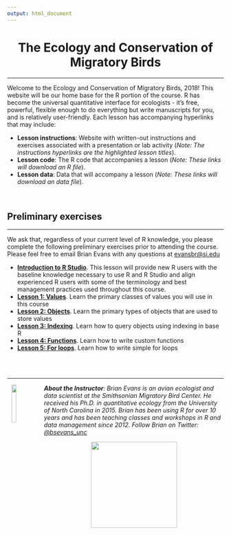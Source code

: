 ```yaml
---
output: html_document
---
```


<!-- html head --> 

<head>
<link rel="stylesheet" href="https://cdnjs.cloudflare.com/ajax/libs/font-awesome/4.7.0/css/font-awesome.min.css">
<link rel="stylesheet" type="text/css" href="css/styles.css">
<!--link rel="stylesheet" href="https://maxcdn.bootstrapcdn.com/bootstrap/3.3.7/css/bootstrap.min.css"-->
</head>

<h1 style="text-align: center;"><b>The Ecology and Conservation of Migratory Birds</b></h1>
<hr>

<p>Welcome to the Ecology and Conservation of Migratory Birds, 2018! This website will be our home base for the R portion of the course. R has become the universal quantitative interface for ecologists - it's free, powerful, flexible enough to do everything but write manuscripts for you, and is relatively user-friendly. Each lesson has accompanying hyperlinks that may include:</p>
<ul>
<li><b>Lesson instructions</b>: Website with written-out instructions and exercises associated with a presentation or lab activity (<i>Note: The instructions hyperlinks are the highlighted lesson titles</i>).</li>
<li><b>Lesson code</b>: The R code that accompanies a lesson (<i>Note: These links will download an R file</i>).</li>
<li><b>Lesson data</b>: Data that will accompany a lesson (<i>Note: These links will download an data file</i>).</li>
</ul>

<br>

<h2>Preliminary exercises</h2>
<hr>
<p>We ask that, regardless of your current level of R knowledge, you please complete the following preliminary exercises prior to attending the course. Please feel free to email Brian Evans with any questions at <a href="mailto:evansbr@si.edu">evansbr@si.edu</a></p>
 
 

<ul>
<li><b><a href = "https://smbc.shinyapps.io/mb2018-L0-intro_RStudio">Introduction to R Studio</a></b>. This lesson will provide new R users with the baseline knowledge necessary to use R and R Studio and align experienced R users with some of the terminology and best management practices used throughout this course.
</li>
<li><b><a href = "https://smbc.shinyapps.io/mb2018-L1-rValues">Lesson 1: Values</a></b>. Learn the primary classes of values you will use in this course</li>
<li><b><a href = "https://smbc.shinyapps.io/mb2018-L1-rValues">Lesson 2: Objects</a></b>. Learn the primary types of objects that are used to store values</li>
<li><b><a href = "https://smbc.shinyapps.io/mb2018-L1-rValues">Lesson 3: Indexing</a></b>. Learn how to query objects using indexing in base R</li>
<li><b><a href = "https://smbc.shinyapps.io/mb2018-L1-rValues">Lesson 4: Functions</a></b>. Learn how to write custom functions</li>

<li><b><a href = "https://smbc.shinyapps.io/mb2018-L1-rValues">Lesson 5: For loops</a></b>. Learn how to write simple for loops</li>
</ul>
<br>
<div class = "row">
<br>
<hr>
<img src = "images/robotBird.jpg"
  style = "float:left;
  padding-left: 0px;
  padding-left: 10px;
  width: 15%;">
<i><p><b>About the Instructor</b>: Brian Evans is an avian ecologist and data scientist at the Smithsonian Migratory Bird Center. He received his Ph.D. in quantitative ecology from the University of North Carolina in 2015. Brian has been using R for over 10 years and has been teaching classes and workshops in R and data management since 2012. Follow Brian on Twitter: <a href = "https://twitter.com/bsevans_unc">@bsevans_unc</a></i></p>
</div>
<div class = "row">
<img 
  src="images/nzpLogo.png"
  style= "display: block;
    margin-left: auto;
    margin-right: auto;
    width: 200px;"/>
</div>


